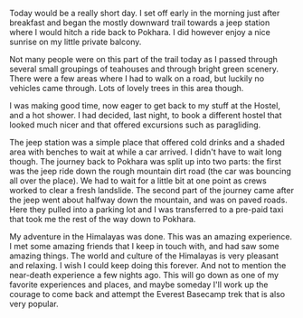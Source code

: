 Today would be a really short day. I set off early in the morning just after
breakfast and began the mostly downward trail towards a jeep station where
I would hitch a ride back to Pokhara. I did however enjoy a nice sunrise on my
little private balcony.

<Stats gain="2421" loss="1240" miles="3" steps="30949" />

Not many people were on this part of the trail today as I passed through
several small groupings of teahouses and through bright green scenery. There were
a few areas where I had to walk on a road, but luckily no vehicles came through.
Lots of lovely trees in this area though.

I was making good time, now eager to get back to my stuff at the Hostel, and a
hot shower. I had decided, last night, to book a different hostel that looked
much nicer and that offered excursions such as paragliding.

The jeep station was a simple place that offered cold drinks and a shaded area
with benches to wait at while a car arrived. I didn't have to wait long though.
The journey back to Pokhara was split up into two parts: the first was the
jeep ride down the rough mountain dirt road (the car was bouncing all over
the place). We had to wait for a little bit at one point as crews worked to clear
a fresh landslide. The second part of the journey came after the jeep went about
halfway down the mountain, and was on paved roads. Here they pulled into a
parking lot and I was transferred to a pre-paid taxi that took me the rest of
the way down to Pokhara.

My adventure in the Himalayas was done. This was an amazing experience. I met
some amazing friends that I keep in touch with, and had saw some amazing things.
The world and culture of the Himalayas is very pleasant and relaxing. I wish
I could keep doing this forever. And not to mention the near-death experience a
few nights ago. This will go down as one of my favorite experiences and places,
and maybe someday I'll work up the courage to come back and attempt the Everest
Basecamp trek that is also very popular.
